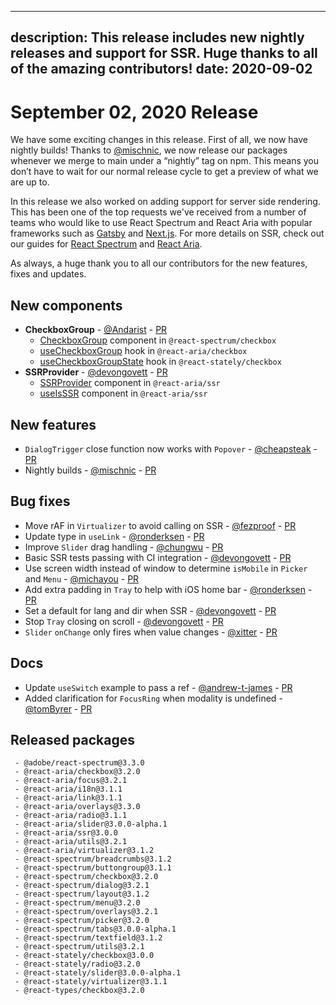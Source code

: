 <!-- Copyright 2020 Adobe. All rights reserved.
This file is licensed to you under the Apache License, Version 2.0 (the "License");
you may not use this file except in compliance with the License. You may obtain a copy
of the License at http://www.apache.org/licenses/LICENSE-2.0
Unless required by applicable law or agreed to in writing, software distributed under
the License is distributed on an "AS IS" BASIS, WITHOUT WARRANTIES OR REPRESENTATIONS
OF ANY KIND, either express or implied. See the License for the specific language
governing permissions and limitations under the License. -->


---
description: This release includes new nightly releases and support for SSR. Huge thanks to all of the amazing contributors!
date: 2020-09-02
---

# September 02, 2020 Release

We have some exciting changes in this release. First of all, we now have nightly builds! Thanks to [@mischnic](https://github.com/mischnic), we now release our packages whenever we merge to main under a “nightly” tag on npm. This means you don’t have to wait for our normal release cycle to get a preview of what we are up to.

In this release we also worked on adding support for server side rendering. This has been one of the top requests we've received from a number of teams who would like to use React Spectrum and React Aria with popular frameworks such as [Gatsby](https://www.gatsbyjs.com) and [Next.js](https://nextjs.org). For more details on SSR, check out our guides for [React Spectrum](https://blog.watheia.app/react-spectrum/ssr.html) and [React Aria](https://blog.watheia.app/react-aria/ssr.html).

As always, a huge thank you to all our contributors for the new features, fixes and updates.

## New components

- **CheckboxGroup** - [@Andarist](https://github.com/Andarist) - [PR](https://github.com/watheia/spectrum/pull/868)
    - [CheckboxGroup](../../react-spectrum/CheckboxGroup.html) component in `@react-spectrum/checkbox`
    - [useCheckboxGroup](../../react-aria/useCheckboxGroup.html) hook in `@react-aria/checkbox`
    - [useCheckboxGroupState](../../react-stately/useCheckboxGroupState.html) hook in `@react-stately/checkbox`
- **SSRProvider** - [@devongovett](https://github.com/devongovett) - [PR](https://github.com/watheia/spectrum/pull/992)
    - [SSRProvider](../../react-aria/SSRProvider.html) component in `@react-aria/ssr`
    - [useIsSSR](../../react-aria/useIsSSR.html.html) component in `@react-aria/ssr`

## New features

- `DialogTrigger` close function now works with `Popover` - [@cheapsteak](https://github.com/cheapsteak) - [PR](https://github.com/watheia/spectrum/pull/997)
- Nightly builds - [@mischnic](https://github.com/mischnic) - [PR](https://github.com/watheia/spectrum/pull/735)


## Bug fixes

- Move rAF in `Virtualizer` to avoid calling on SSR - [@fezproof](https://github.com/fezproof) - [PR](https://github.com/watheia/spectrum/pull/975)
- Update type in `useLink` - [@ronderksen](https://github.com/ronderksen) - [PR](https://github.com/watheia/spectrum/pull/1000)
- Improve `Slider` drag handling - [@chungwu](https://github.com/chungwu) - [PR](https://github.com/watheia/spectrum/pull/955)
- Basic SSR tests passing with CI integration - [@devongovett](https://github.com/devongovett) - [PR](https://github.com/watheia/spectrum/pull/994)
- Use screen width instead of window to determine `isMobile` in `Picker` and `Menu` - [@michayou](https://github.com/michayou) - [PR](https://github.com/watheia/spectrum/pull/1001)
- Add extra padding in `Tray` to help with iOS home bar - [@ronderksen](https://github.com/ronderksen) - [PR](https://github.com/watheia/spectrum/pull/1007)
- Set a default for lang and dir when SSR - [@devongovett](https://github.com/devongovett) - [PR](https://github.com/watheia/spectrum/pull/1026)
- Stop `Tray` closing on scroll - [@devongovett](https://github.com/devongovett) - [PR](https://github.com/watheia/spectrum/pull/1023)
- `Slider` `onChange` only fires when value changes - [@xitter](https://github.com/xitter) - [PR](https://github.com/watheia/spectrum/pull/999)

## Docs

- Update `useSwitch` example to pass a ref - [@andrew-t-james](https://github.com/andrew-t-james) - [PR](https://github.com/watheia/spectrum/pull/988)
- Added clarification for `FocusRing` when modality is undefined - [@tomByrer](https://github.com/tomByrer) - [PR](https://github.com/watheia/spectrum/pull/1022)

## Released packages

```
 - @adobe/react-spectrum@3.3.0
 - @react-aria/checkbox@3.2.0
 - @react-aria/focus@3.2.1
 - @react-aria/i18n@3.1.1
 - @react-aria/link@3.1.1
 - @react-aria/overlays@3.3.0
 - @react-aria/radio@3.1.1
 - @react-aria/slider@3.0.0-alpha.1
 - @react-aria/ssr@3.0.0
 - @react-aria/utils@3.2.1
 - @react-aria/virtualizer@3.1.2
 - @react-spectrum/breadcrumbs@3.1.2
 - @react-spectrum/buttongroup@3.1.1
 - @react-spectrum/checkbox@3.2.0
 - @react-spectrum/dialog@3.2.1
 - @react-spectrum/layout@3.1.2
 - @react-spectrum/menu@3.2.0
 - @react-spectrum/overlays@3.2.1
 - @react-spectrum/picker@3.2.0
 - @react-spectrum/tabs@3.0.0-alpha.1
 - @react-spectrum/textfield@3.1.2
 - @react-spectrum/utils@3.2.1
 - @react-stately/checkbox@3.0.0
 - @react-stately/radio@3.2.0
 - @react-stately/slider@3.0.0-alpha.1
 - @react-stately/virtualizer@3.1.1
 - @react-types/checkbox@3.2.0
```

